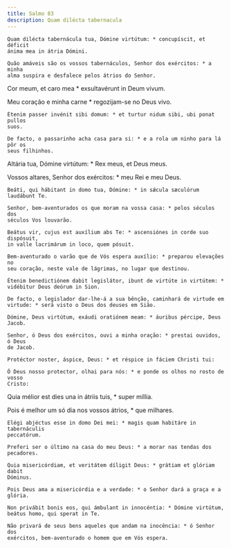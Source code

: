 ```yaml
---
title: Salmo 83
description: Quam dilécta tabernacula
---
```


<div class="side-by-side not-content">

    Quam dilécta tabernácula tua, Dómine virtútum: * concupíscit, et déficit
    ánima mea in átria Dómini.

    Quão amáveis são os vossos tabernáculos, Senhor dos exércitos: * a minha
    alma suspira e desfalece pelos átrios do Senhor.

Cor meum, et caro mea \* exsultavérunt in Deum vivum.

Meu coração e minha carne \* regozijam-se no Deus vivo.

    Étenim passer invénit sibi domum: * et turtur nidum sibi, ubi ponat pullos
    suos.

    De facto, o passarinho acha casa para si: * e a rola um ninho para lá pôr os
    seus filhinhos.

Altária tua, Dómine virtútum: \* Rex meus, et Deus meus.

Vossos altares, Senhor dos exércitos: \* meu Rei e meu Deus.

    Beáti, qui hábitant in domo tua, Dómine: * in sǽcula sæculórum laudábunt Te.

    Senhor, bem-aventurados os que moram na vossa casa: * pelos séculos dos
    séculos Vos louvarão.

    Beátus vir, cujus est auxílium abs Te: * ascensiónes in corde suo dispósuit,
    in valle lacrimárum in loco, quem pósuit.

    Bem-aventurado o varão que de Vós espera auxílio: * preparou elevações no
    seu coração, neste vale de lágrimas, no lugar que destinou.

    Étenim benedictiónem dabit legislátor, ibunt de virtúte in virtútem: *
    vidébitur Deus deórum in Sion.

    De facto, o legislador dar-lhe-á a sua bênção, caminhará de virtude em
    virtude: * será visto o Deus dos deuses em Sião.

    Dómine, Deus virtútum, exáudi oratiónem meam: * áuribus pércipe, Deus Jacob.

    Senhor, ó Deus dos exércitos, ouvi a minha oração: * prestai ouvidos, ó Deus
    de Jacob.

    Protéctor noster, áspice, Deus: * et réspice in fáciem Christi tui:

    Ó Deus nosso protector, olhai para nós: * e ponde os olhos no rosto de vosso
    Cristo:

Quia mélior est dies una in átriis tuis, \* super míllia.

Pois é melhor um só dia nos vossos átrios, \* que milhares.

    Elégi abjéctus esse in domo Dei mei: * magis quam habitáre in tabernáculis
    peccatórum.

    Preferi ser o último na casa do meu Deus: * a morar nas tendas dos
    pecadores.

    Quia misericórdiam, et veritátem díligit Deus: * grátiam et glóriam dabit
    Dóminus.

    Pois Deus ama a misericórdia e a verdade: * o Senhor dará a graça e a
    glória.

    Non privábit bonis eos, qui ámbulant in innocéntia: * Dómine virtútum,
    beátus homo, qui sperat in Te.

    Não privará de seus bens aqueles que andam na inocência: * ó Senhor dos
    exércitos, bem-aventurado o homem que em Vós espera.

</div>
